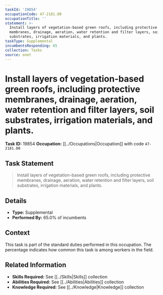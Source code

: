 ```yaml
---
taskId: '19854'
occupationCode: 47-2181.00
occupationTitle: ''
statement: >-
  Install layers of vegetation-based green roofs, including protective
  membranes, drainage, aeration, water retention and filter layers, soil
  substrates, irrigation materials, and plants.
taskType: Supplemental
incumbentsResponding: 65
collection: Tasks
source: onet
---
```

# Install layers of vegetation-based green roofs, including protective membranes, drainage, aeration, water retention and filter layers, soil substrates, irrigation materials, and plants.

**Task ID:** 19854
**Occupation:** [[../Occupations|Occupation]] with code `47-2181.00`

## Task Statement

> Install layers of vegetation-based green roofs, including protective membranes, drainage, aeration, water retention and filter layers, soil substrates, irrigation materials, and plants.

## Details

- **Type:** Supplemental
- **Performed By:** 65.0% of incumbents

## Context

This task is part of the standard duties performed in this occupation. The percentage indicates how common this task is among workers in the field.

## Related Information

- **Skills Required:** See [[../Skills|Skills]] collection
- **Abilities Required:** See [[../Abilities|Abilities]] collection
- **Knowledge Required:** See [[../Knowledge|Knowledge]] collection
